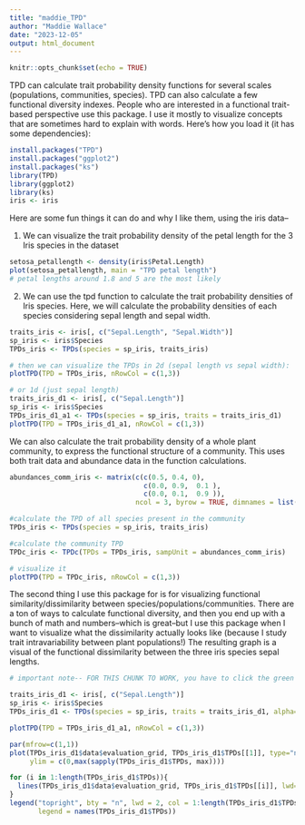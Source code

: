 ```yaml
---
title: "maddie_TPD"
author: "Maddie Wallace"
date: "2023-12-05"
output: html_document
---
```


```r
knitr::opts_chunk$set(echo = TRUE)
```

TPD can calculate trait probability density functions for several scales (populations, communities, species). TPD can also calculate a few functional diversity indexes. People who are interested in a functional trait-based perspective use this package. I use it mostly to visualize concepts that are sometimes hard to explain with words. Here's how you load it (it has some dependencies):
```r
install.packages("TPD")
install.packages("ggplot2")
install.packages("ks")
library(TPD)
library(ggplot2)
library(ks)
iris <- iris
```

Here are some fun things it can do and why I like them, using the iris data--

1. We can visualize the trait probability density of the petal length for the 3 Iris species in the dataset
```r
setosa_petallength <- density(iris$Petal.Length)
plot(setosa_petallength, main = "TPD petal length")
# petal lengths around 1.8 and 5 are the most likely
```


2. We can use the tpd function to calculate the trait probability densities of Iris species. Here, we will calculate the probability densities of each species considering sepal length and sepal width.
```r
traits_iris <- iris[, c("Sepal.Length", "Sepal.Width")]
sp_iris <- iris$Species
TPDs_iris <- TPDs(species = sp_iris, traits_iris)

# then we can visualize the TPDs in 2d (sepal length vs sepal width):
plotTPD(TPD = TPDs_iris, nRowCol = c(1,3))

# or 1d (just sepal length)
traits_iris_d1 <- iris[, c("Sepal.Length")]
sp_iris <- iris$Species
TPDs_iris_d1_a1 <- TPDs(species = sp_iris, traits = traits_iris_d1)
plotTPD(TPD = TPDs_iris_d1_a1, nRowCol = c(1,3)) 
```

We can also calculate the trait probability density of a whole plant community, to express the functional structure of a community. This uses both trait data and abundance data in the function calculations.
```r
abundances_comm_iris <- matrix(c(c(0.5, 0.4, 0),
                                 c(0.0, 0.9,  0.1 ),
                                 c(0.0, 0.1,  0.9 )),
                               ncol = 3, byrow = TRUE, dimnames = list(paste0("Comm.",1:3), unique(iris$Species))) 

#calculate the TPD of all species present in the community
TPDs_iris <- TPDs(species = sp_iris, traits_iris)

#calculate the community TPD
TPDc_iris <- TPDc(TPDs = TPDs_iris, sampUnit = abundances_comm_iris)

# visualize it
plotTPD(TPD = TPDc_iris, nRowCol = c(1,3))
```

The second thing I use this package for is for visualizing functional similarity/dissimilarity between species/populations/communities. There are a ton of ways to calculate functional diversity, and then you end up with a bunch of math and numbers--which is great--but I use this package when I want to visualize what the dissimilarity actually looks like (because I study trait intravariability between plant populations!)
The resulting graph is a visual of the functional dissimilarity between the three iris species sepal lengths.
```r

# important note-- FOR THIS CHUNK TO WORK, you have to click the green arrow in the top right corner instead of running it line by line :) no clue why. something to do with the base r plot() command and R markdown turning off something under the hood in the code chunk before the plot() can be issued

traits_iris_d1 <- iris[, c("Sepal.Length")]
sp_iris <- iris$Species
TPDs_iris_d1 <- TPDs(species = sp_iris, traits = traits_iris_d1, alpha=1)

plotTPD(TPD = TPDs_iris_d1_a1, nRowCol = c(1,3))

par(mfrow=c(1,1))
plot(TPDs_iris_d1$data$evaluation_grid, TPDs_iris_d1$TPDs[[1]], type="n",
     ylim = c(0,max(sapply(TPDs_iris_d1$TPDs, max))))

for (i in 1:length(TPDs_iris_d1$TPDs)){
  lines(TPDs_iris_d1$data$evaluation_grid, TPDs_iris_d1$TPDs[[i]], lwd=2, col=i)
}
legend("topright", bty = "n", lwd = 2, col = 1:length(TPDs_iris_d1$TPDs),
       legend = names(TPDs_iris_d1$TPDs))
```

